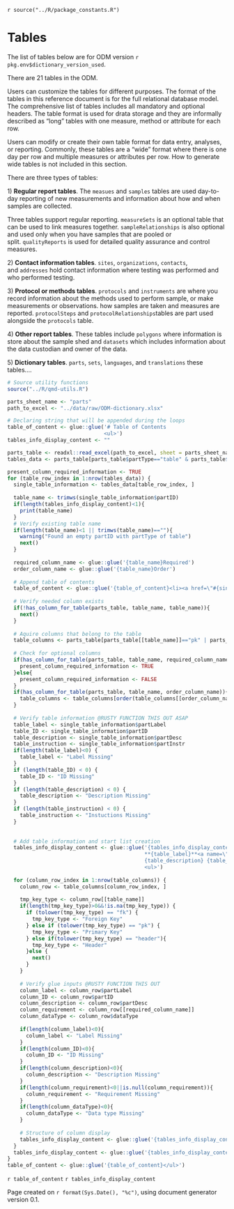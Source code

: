 <!--Source constants file until I get clarity for environment usage across entire package or if sourcing is enough -->

`r source("../R/package_constants.R")`

<!--` reference1 -->

# Tables {.unnumbered}

The list of tables below are for ODM version `r pkg.env$dictionary_version_used`.

There are 21 tables in the ODM.<!--# I've added explanatory text. This text should be moved to our explanatory documents, but I've placed here as a temporary solution until we generate those documents. -->

Users can customize the tables for different purposes. The format of the tables in this reference document is for the full relational database model. The comprehensive list of tables includes all mandatory and optional headers. The table format is used for drata storage and they are informally described as "long" tables with one measure, method or attribute for each row.

Users can modify or create their own table format for data entry, analyses, or reporting. Commonly, these tables are a "wide" format where there is one day per row and multiple measures or attributes per row. How to generate wide tables is not included in this section.

There are three types of tables:

1\) **Regular report tables**. The `measues` and `samples` tables are used day-to-day reporting of new measurements and information about how and when samples are collected.

Three tables support regular reporting. `measureSets` is an optional table that can be used to link measures together. `sampleRelationships` is also optional and used only when you have samples that are pooled or split. `qualityReports` is used for detailed quality assurance and control measures.

2\) **Contact information tables**. `sites`, `organizations`, `contacts`, and `addresses` hold contact information where testing was performed and who performed testing.

3\) **Protocol or methods tables**. `protocols` and `instruments` are where you record information about the methods used to perform sample, or make measurements or observations. how samples are taken and measures are reported. `protocolSteps` and `protocolRelationships`tables are part used alongside the `protocols` table.

4\) **Other report tables**. These tables include `polygons` where information is store about the sample shed and `datasets` which includes information about the data custodian and owner of the data.

5\) **Dictionary tables**. `parts`, `sets`, `languages`, and `translations` these tables....

<!--` reference1/ -->

```r
# Source utility functions
source("../R/qmd-utils.R")

parts_sheet_name <- "parts"
path_to_excel <- "../data/raw/ODM-dictionary.xlsx"

# Declaring string that will be appended during the loops
table_of_content <- glue::glue('# Table of Contents
                               <ul>') 
tables_info_display_content <- ""

parts_table <- readxl::read_excel(path_to_excel, sheet = parts_sheet_name)
tables_data <- parts_table[parts_table$partType=="table" & parts_table$status=="active", ]

present_column_required_information <- TRUE
for (table_row_index in 1:nrow(tables_data)) {
  single_table_information <- tables_data[table_row_index, ]
  
  table_name <- trimws(single_table_information$partID)
  if(length(tables_info_display_content)<1){
    print(table_name)
  }
  # Verify existing table name
  if(length(table_name)<1 || trimws(table_name)==""){
    warning("Found an empty partID with partType of table")
    next()
  }
  
  required_column_name <- glue::glue('{table_name}Required')
  order_column_name <- glue::glue('{table_name}Order')
  
  # Append table of contents
  table_of_content <- glue::glue('{table_of_content}<li><a href=\"#{single_table_information$partID}\">{single_table_information$partLabel}</a></li>')
  
  # Verify needed column exists
  if(!has_column_for_table(parts_table, table_name, table_name)){
    next()
  }
  
  # Aquire columns that belong to the table
  table_columns <- parts_table[parts_table[[table_name]]=="pk" | parts_table[[table_name]]=="fk" | parts_table[[table_name]]=="header", ]
  
  # Check for optional columns
  if(has_column_for_table(parts_table, table_name, required_column_name)){
    present_column_required_information <- TRUE
  }else{
    present_column_required_information <- FALSE
  }
  if(has_column_for_table(parts_table, table_name, order_column_name)){
    table_columns <- table_columns[order(table_columns[[order_column_name]]), ]
  }
  
  # Verify table information @RUSTY FUNCTION THIS OUT ASAP
  table_label <- single_table_information$partLabel
  table_ID <- single_table_information$partID
  table_description <- single_table_information$partDesc
  table_instruction <- single_table_information$partInstr
  if(length(table_label)<0) {
    table_label <- "Label Missing"
  }
  if (length(table_ID) < 0) {
    table_ID <- "ID Missing"
  }
  if (length(table_description) < 0) {
    table_description <- "Description Missing"
  }
  if (length(table_instruction) < 0) {
    table_instruction <- "Instuctions Missing"
  }
  
  
  # Add table information and start list creation
  tables_info_display_content <- glue::glue('{tables_info_display_content}
                                            **{table_label}**<a name=\"{table_ID}\">({table_ID})</a>
                                            {table_description} {table_instruction}
                                            <ul>')
  
  for (column_row_index in 1:nrow(table_columns)) {
    column_row <- table_columns[column_row_index, ]
    
    tmp_key_type <- column_row[[table_name]]
    if(length(tmp_key_type)>0&&!is.na(tmp_key_type)) {
      if (tolower(tmp_key_type) == "fk") {
        tmp_key_type <- "Foreign Key"
      } else if (tolower(tmp_key_type) == "pk") {
        tmp_key_type <- "Primary Key"
      } else if(tolower(tmp_key_type) == "header"){
        tmp_key_type <- "Header"
      }else {
        next()
      }
    }
    
    # Verify glue inputs @RUSTY FUNCTION THIS OUT
    column_label <- column_row$partLabel
    column_ID <- column_row$partID
    column_description <- column_row$partDesc
    column_requirement <- column_row[[required_column_name]]
    column_dataType <- column_row$dataType
      
    if(length(column_label)<0){
      column_label <- "Label Missing"
    }
    if(length(column_ID)<0){
      column_ID <- "ID Missing"
    }
    if(length(column_description)<0){
      column_description <- "Description Missing"
    }
    if(length(column_requirement)<0||is.null(column_requirement)){
      column_requirement <- "Requirement Missing"
    }
    if(length(column_dataType)<0){
      column_dataType <- "Data type Missing"
    }
    
    # Structure of column display
    tables_info_display_content <- glue::glue('{tables_info_display_content}<li>**{column_label}** (partID: {column_ID}). {column_description} Role: {tmp_key_type}, {column_requirement}. Data type: {column_dataType}</li>')
  }
  tables_info_display_content <- glue::glue('{tables_info_display_content}</ul>')
}
table_of_content <- glue::glue('{table_of_content}</ul>')
```


`r table_of_content` `r tables_info_display_content`


Page created on `r format(Sys.Date(), "%c")`, using document generator version 0.1.
